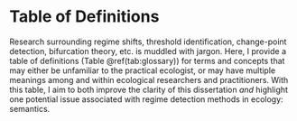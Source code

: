 # Table of Definitions {-#definitions}
Research surrounding regime shifts, threshold identification, change-point detection, bifurcation theory, etc. is muddled with jargon. Here, I provide a table of definitions (Table \@ref(tab:glossary)) for terms and concepts that may either be unfamiliar to the practical ecologist, or may have multiple meanings among and within ecological researchers and practitioners. With this table, I aim to both improve the clarity of this dissertation *and* highlight one potential issue associated with regime detection methods in ecology: semantics.

\newpage
\begin{landscape}
```r
# Create a table of definitions 
require(kableExtra)
require(tidyverse)
glossary <- read.csv("./chapterFiles/glossary.csv") %>%
  arrange(Term) %>% 
  filter(readyToUse==T) %>% 
  as_tibble() %>% 
  mutate(Term = tools::toTitleCase(as.character(Term)))

eor <- seq(2,nrow(glossary), 2)# every other row

kable(glossary %>% dplyr::select(Term, Definition, Synonyms), format = "latex", booktabs = T,longtable=T, 
      caption = "A table of definitions for terms, theories, and phrases often appearing in ecological regime shift literature.") %>%
kable_styling("striped", full_width = F, font_size = 10, 
              latex_options = c("repeat_header")
              ) %>% 
  row_spec(0, bold=T) %>% 
  column_spec(1, width = "12em") %>% 
  column_spec(2, width = "35em") %>% 
  column_spec(3, width = "8em") %>% 
  row_spec(row = eor, bold =T)
```
\end{landscape}

